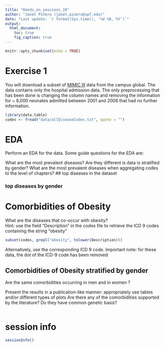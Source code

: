```yaml
---
title: "Hands_on_sessions_10"
author: "Janet Piñero (janet.pinero@upf.edu)"
date: "Last update: `r format(Sys.time(), '%d %B, %Y')`"      
output:
  html_document:
    toc: true
    fig_caption: true
---
```


```r
knitr::opts_chunk$set(echo = TRUE)
```


# Exercise 1

You will download a subset of [MIMIC III](https://www.nature.com/articles/sdata201635) data from the campus global. The data contains only the hospital admission data. The only preprocessing that has been done is changing the column names and removing the information for  ~ 8,000 neonates admitted between 2001 and 2008 that had no further information. 
```r
library(data.table)
codes <- fread("data/allDiseaseCodes.txt", quote = "")

```


# EDA

Perform an EDA for the data. 
Some guide questions for the EDA are:

What are the most prevalent diseases? Are they different is data is stratified by gender? 
What are the most prevalent diseases when aggregating codes to the level of chapters?
## top diseases in the dataset

### top diseases by gender

# Comorbidities of Obesity

What are the diseases that co-occur with obesity?   
Hint: use the field “Description” in the codes file to retrieve the ICD 9 codes containing the string “obesity”  
```r
subset(codes, grepl("obesity", tolower(Description)))

```

Alternatively, use the corresponding ICD 9 code. Important note: for these data, the dot of the ICD-9 code has been removed 

## Comorbidities of Obesity stratified by gender

Are the same comorbidities occurring in men and in women ?  


Present the results in a publication-like manner: appropriately use tables and/or different types of plots
Are there any of the comorbidities supported by the literature? Do they have common genetic basis?


```r

```

# session info {.unnumbered}

```r
sessionInfo()
```
